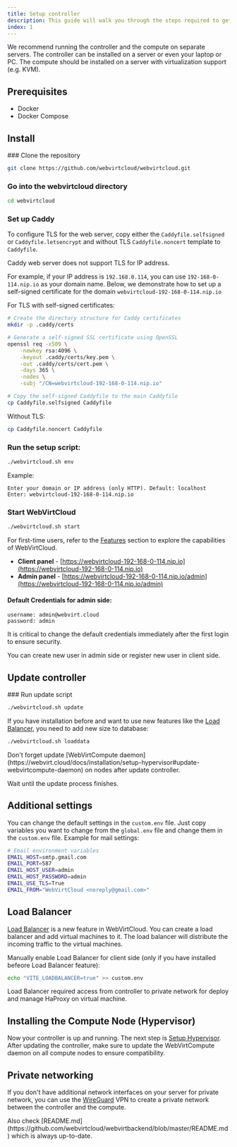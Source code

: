 ```yaml
---
title: Setup controller
description: This guide will walk you through the steps required to get your cloud platform up and running quickly. Whether you're a seasoned system administrator or a first-time user, this guide is designed to make the installation process as smooth as possible.
index: 1
---
```


<Note title="Recommended setup">
  We recommend running the controller and the compute on separate servers. The controller
  can be installed on a server or even your laptop or PC. The compute should be installed
  on a server with virtualization support (e.g. KVM).
</Note>

## Prerequisites

- Docker
- Docker Compose

## Install

<Steps>
### Clone the repository

```bash
git clone https://github.com/webvirtcloud/webvirtcloud.git
```

### Go into the webvirtcloud directory

```bash
cd webvirtcloud
```

### Set up Caddy

To configure TLS for the web server, copy either the `Caddyfile.selfsigned` or `Caddyfile.letsencrypt` and without TLS `Caddyfile.noncert` template to `Caddyfile`.

<Note title='Note'>
Caddy web server does not support TLS for IP address.
</Note>

For example, if your IP address is `192.168.0.114`, you can use `192-168-0-114.nip.io` as your domain name. Below, we demonstrate how to set up a self-signed certificate for the domain `webvirtcloud-192-168-0-114.nip.io`

For TLS with self-signed certificates:
```bash
# Create the directory structure for Caddy certificates
mkdir -p .caddy/certs

# Generate a self-signed SSL certificate using OpenSSL
openssl req -x509 \
    -newkey rsa:4096 \
    -keyout .caddy/certs/key.pem \
    -out .caddy/certs/cert.pem \
    -days 365 \
    -nodes \
    -subj "/CN=webvirtcloud-192-168-0-114.nip.io"

# Copy the self-signed Caddyfile to the main Caddyfile
cp Caddyfile.selfsigned Caddyfile
```

Without TLS:
```bash
cp Caddyfile.noncert Caddyfile
```

### Run the setup script:
```bash
./webvirtcloud.sh env
```

Example:
```
Enter your domain or IP address (only HTTP). Default: localhost
Enter: webvirtcloud-192-168-0-114.nip.io
```

### Start WebVirtCloud

```bash
./webvirtcloud.sh start
```
For first-time users, refer to the [Features](/docs/introduction#features) section to explore the capabilities of WebVirtCloud.

- **Client panel** - [https://webvirtcloud-192-168-0-114.nip.io](https://webvirtcloud-192-168-0-114.nip.io)
- **Admin panel** - [https://webvirtcloud-192-168-0-114.nip.io/admin](https://webvirtcloud-192-168-0-114.nip.io/admin)

#### Default Credentials for admin side:
```
username: admin@webvirt.cloud
password: admin
```
<Note title="Warning">
It is critical to change the default credentials immediately after the first login to ensure security.
</Note>

You can create new user in admin side or register new user in client side.
</Steps>

## Update controller

<Steps>
### Run update script

```bash
./webvirtcloud.sh update
```
If you have installation before and want to use new features like the [Load Balancer](https://webvirt.cloud/blog/new-feature-load-balancer), you need to add new size to database:
```bash
./webvirtcloud.sh loaddata
```

<Note title="Warning">
  Don't forget update [WebVirtCompute daemon](https://webvirt.cloud/docs/installation/setup-hypervisor#update-webvirtcompute-daemon) on nodes after update controller.
</Note>

Wait until the update process finishes.

</Steps>

## Additional settings

You can change the default settings in the `custom.env` file. Just copy variables you want to change from the `global.env` file and change them in the `custom.env` file. Example for mail settings:

```bash
# Email environment variables
EMAIL_HOST=smtp.gmail.com
EMAIL_PORT=587
EMAIL_HOST_USER=admin
EMAIL_HOST_PASSWORD=admin
EMAIL_USE_TLS=True
EMAIL_FROM="WebVirtCloud <noreply@gmail.com>"
```

## Load Balancer
[Load Balancer](https://webvirt.cloud/blog/new-feature-load-balancer) is a new feature in WebVirtCloud. You can create a load balancer and add virtual machines to it. The load balancer will distribute the incoming traffic to the virtual machines.

Manually enable Load Balancer for client side (only if you have installed befeore Load Balancer feature):
```bash
echo "VITE_LOADBALANCER=true" >> custom.env
```
<Note title="Important">
Load Balancer required access from controller to private network for deploy and manage HaProxy on virtual machine.
</Note>

## Installing the Compute Node (Hypervisor)
Now your controller is up and running. The next step is [Setup Hypervisor](/docs/installation/setup-hypervisor).
<Note title="Warning">
After updating the controller, make sure to update the WebVirtCompute daemon on all compute nodes to ensure compatibility.
</Note>

## Private networking
If you don't have additional network interfaces on your server for private network, you can use the [WireGuard](https://www.wireguard.com/) VPN to create a private network between the controller and the compute.

<Note title="Important">
  Also check [README.md](https://github.com/webvirtcloud/webvirtbackend/blob/master/README.md) which is always up-to-date.
</Note>
